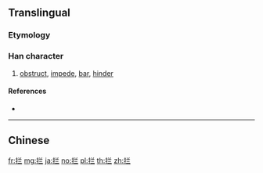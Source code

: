 {{also|攔}}
==Translingual==

===Etymology===
{{Han simp|攔|f=闌|t=兰}}

===Han character===
{{Han char|rn=64|rad=手|as=05|sn=8|four=|canj=QTMM|ids=⿰扌兰}}

# [[obstruct]], [[impede]], [[bar]], [[hinder]]

====References====
* {{Han ref|kx=0427.161|hdz=31858.010|uh=62E6|ud=25318}}

----

==Chinese==
{{zh-see|攔}}

[[fr:拦]]
[[mg:拦]]
[[ja:拦]]
[[no:拦]]
[[pl:拦]]
[[th:拦]]
[[zh:拦]]